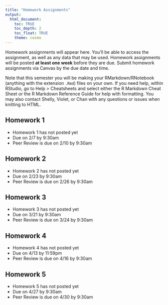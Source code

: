 ```yaml
---
title: "Homework Assignments"
output: 
  html_document:
    toc: TRUE
    toc_depth: 2
    toc_float: TRUE
    theme: cosmo
---
```


Homework assignments will appear here. You'll be able to access the assignment, as well as any data that may be used. Homework assignments will be posted **at least one week** before they are due. Submit homework assignments via Canvas by the due date and time.

Note that this semester you will be making your RMarkdown/RNotebook (anything with the extension `.Rmd`) files on your own. If you need help, within RStudio, go to Help > Cheatsheets and select either the R Markdown Cheat Sheet or the R Markdown Reference Guide for help with formatting. You may also contact Shelly, Violet, or Chan with any questions or issues when knitting to HTML.

## Homework 1
- Homework 1 has not posted yet
- Due on 2/7 by 9:30am
- Peer Review is due on 2/10 by 9:30am

## Homework 2
- Homework 2 has not posted yet
- Due on 2/23 by 9:30am
- Peer Review is due on 2/26 by 9:30am

## Homework 3
- Homework 3 has not posted yet
- Due on 3/21 by 9:30am
- Peer Review is due on 3/24 by 9:30am

## Homework 4
- Homework 4 has not posted yet
- Due on 4/13 by 11:59pm
- Peer Review is due on 4/16 by 9:30am

## Homework 5
- Homework 5 has not posted yet
- Due on 4/27 by 9:30am
- Peer Review is due on 4/30
by 9:30am

